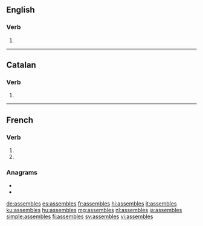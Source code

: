 {{also|assemblés}}
==English==

===Verb===
{{head|en|verb form}}

# {{en-third-person singular of|assemble}}

----

==Catalan==

===Verb===
{{head|ca|verb form}}

# {{ca-verb form of|p=2|n=sg|t=pres|m=ind|assemblar}}

----

==French==

===Verb===
{{fr-verb-form}}

# {{inflection of|assembler||2|s|pres|indc|lang=fr}}
# {{inflection of|assembler||2|s|pres|subj|lang=fr}}

===Anagrams===
* {{l|fr|blessâmes}}
* {{l|fr|semblasse}}

[[de:assembles]]
[[es:assembles]]
[[fr:assembles]]
[[hi:assembles]]
[[it:assembles]]
[[ku:assembles]]
[[hu:assembles]]
[[mg:assembles]]
[[nl:assembles]]
[[ja:assembles]]
[[simple:assembles]]
[[fi:assembles]]
[[sv:assembles]]
[[vi:assembles]]